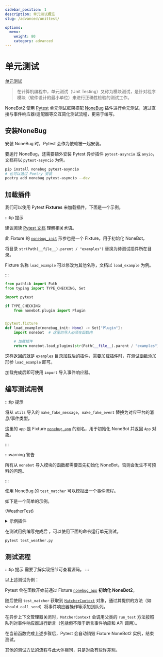 ```yaml
---
sidebar_position: 1
description: 单元测试概览
slug: /advanced/unittest/

options:
  menu:
    weight: 80
    category: advanced
---
```



# 单元测试

[单元测试](https://zh.wikipedia.org/wiki/%E5%8D%95%E5%85%83%E6%B5%8B%E8%AF%95)

> 在计算机编程中，单元测试（Unit Testing）又称为模块测试，是针对程序模块（软件设计的最小单位）来进行正确性检验的测试工作。

NoneBot2 使用 [Pytest](https://docs.pytest.org) 单元测试框架搭配 [NoneBug](https://github.com/nonebot/nonebug) 插件进行单元测试，通过直接与事件响应器/适配器等交互简化测试流程，更易于编写。

## 安装NoneBug

安装 NoneBug 时，Pytest 会作为依赖被一起安装。

要运行 NoneBug，还需要额外安装 Pytest 异步插件 `pytest-asyncio` 或 `anyio`，文档将以 `pytest-asyncio` 为例。

```bash
pip install nonebug pytest-asyncio
# 也可以通过 Poetry 安装
poetry add nonebug pytest-asyncio --dev
```
## 加载插件

我们可以使用 Pytest **Fixtures** 来加载插件，下面是一个示例。

:::tip 提示

建议阅读 [Pytest 文档](https://docs.pytest.org) 理解相关术语。

此 Fixture 的 [`nonebug_init`](https://github.com/nonebot/nonebug/blob/master/nonebug/fixture.py) 形参也是一个 Fixture，用于初始化 NoneBot。

将目录 `str(Path(__file__).parent / "examples")` 替换为待测试插件所在目录。

Fixture 名称 `load_example` 可以修改为其他名称，文档以 `load_example` 为例。

:::

```python title=conftest.py
from pathlib import Path
from typing import TYPE_CHECKING, Set

import pytest

if TYPE_CHECKING:
    from nonebot.plugin import Plugin


@pytest.fixture
def load_example(nonebug_init: None) -> Set["Plugin"]:
    import nonebot  # 这里的导入必须在函数内

    # 加载插件
    return nonebot.load_plugins(str(Path(__file__).parent / "examples"))
```

这样返回的就是 `examples` 目录加载后的插件，需要加载插件时，在测试函数添加形参 `load_example` 即可。

加载完成后即可使用 `import` 导入事件响应器。

## 编写测试用例

:::tip 提示

将从 `utils` 导入的 `make_fake_message`，`make_fake_event` 替换为对应平台的消息/事件类型。

这里的 `app` 是 Fixture [`nonebug_app`](https://github.com/nonebot/nonebug/blob/master/nonebug/fixture.py) 的别名，用于初始化 NoneBot 并返回 `App` 对象。

:::

:::warning 警告

所有从 `nonebot` 导入模块的函数都需要首先初始化 NoneBot，否则会发生不可预料的问题。

:::

使用 NoneBug 的 `test_matcher` 可以模拟出一个事件流程。

如下是一个简单的示例。

<CodeBlock className="language-python" title="test_weather.py">{WeatherTest}</CodeBlock>

<details>
  <summary>示例插件</summary>
  <CodeBlock className="language-python" title="examples/weather.py">{WeatherSource}</CodeBlock>
</details>

在测试用例编写完成后 ，可以使用下面的命令运行单元测试。

```bash
pytest test_weather.py
```

## 测试流程

:::tip 提示
需要了解实现细节可查看源码。
:::

以上述测试为例：

Pytest 会在函数开始前通过 Fixture  [`nonebug_app`](https://github.com/nonebot/nonebug/blob/master/nonebug/fixture.py) **初始化 NoneBot2**。

随后使用 `test_matcher` 获取到 [`MatcherContext`](https://github.com/nonebot/nonebug/blob/master/nonebug/mixin/process/__init__.py) 对象，通过其提供的方法（如 `should_call_send`）将事件响应器操作等添加到队列。

在异步上下文管理器关闭时，`MatcherContext` 会调用父类的 `run_test` 方法按照队列对事件响应器进行断言（包括但不限于断言事件响应和 API 调用）。

在当前函数完成上述步骤后，Pytest 会自动销毁 Fixture NoneBot2 实例，结束测试。

其他的测试方法的流程与此大体相同，只是对象有些许差别。
